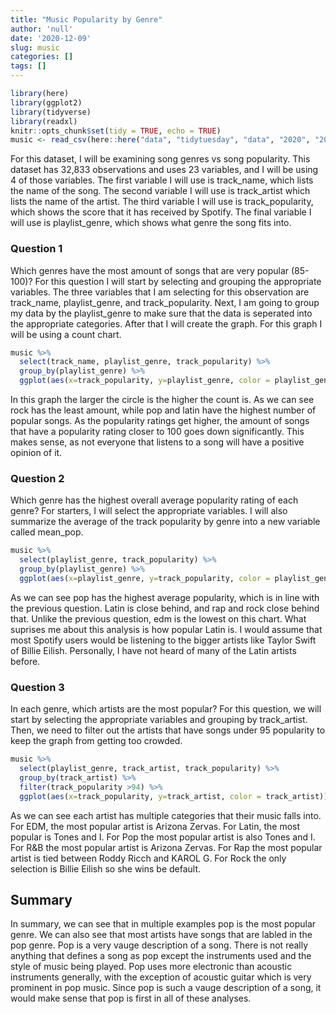 ```yaml
---
title: "Music Popularity by Genre"
author: 'null'
date: '2020-12-09'
slug: music
categories: []
tags: []
---
```

```r
library(here)
library(ggplot2)
library(tidyverse)
library(readxl)
knitr::opts_chunk$set(tidy = TRUE, echo = TRUE)
music <- read_csv(here::here("data", "tidytuesday", "data", "2020", "2020-01-21", "spotify_songs.csv"))
```

For this dataset, I will be examining song genres vs song popularity. This dataset has 32,833 observations and uses 23 variables, and I will be using 4 of those variables. The first variable I will use is track_name, which lists the name of the song. The second variable I will use is track_artist which lists the name of the artist. The third variable I will use is track_popularity, which shows the score that it has received by Spotify. The final variable I will use is playlist_genre, which shows what genre the song fits into.


### Question 1
Which genres have the most amount of songs that are very popular (85-100)? For this question I will start by selecting and grouping the appropriate variables. The three variables that I am selecting for this observation are track_name, playlist_genre, and track_popularity. Next, I am going to group my data by the playlist_genre to make sure that the data is seperated into the appropriate categories. After that I will create the graph. For this graph I will be using a count chart.
```r
music %>%
  select(track_name, playlist_genre, track_popularity) %>%
  group_by(playlist_genre) %>%
  ggplot(aes(x=track_popularity, y=playlist_genre, color = playlist_genre)) + geom_count(show.legend=F) + ggtitle("Song Popularity by Genre") + xlab("Track Popularity") + ylab("Playlist Genre") + xlim(85,100)
```
In this graph the larger the circle is the higher the count is. As we can see rock has the least amount, while pop and latin have the highest number of popular songs. As the popularity ratings get higher, the amount of songs that have a popularity rating closer to 100 goes down significantly. This makes sense, as not everyone that listens to a song will have a positive opinion of it.


### Question 2
Which genre has the highest overall average popularity rating of each genre? For starters, I will select the appropriate variables. I will also summarize the average of the track popularity by genre into a new variable called mean_pop.
```r
music %>%
  select(playlist_genre, track_popularity) %>%
  group_by(playlist_genre) %>%
  ggplot(aes(x=playlist_genre, y=track_popularity, color = playlist_genre)) +geom_boxplot(show.legend=F) + stat_summary(fun.y=mean, geom="point", shape=1, size=3, show.legend=F) + ggtitle("Average Popularity per Genre") + xlab("Playlist Genre") + ylab("Mean Popularity")
```
As we can see pop has the highest average popularity, which is in line with the previous question. Latin is close behind, and rap and rock close behind that. Unlike the previous question, edm is the lowest on this chart. What suprises me about this analysis is how popular Latin is. I would assume that most Spotify users would be listening to the bigger artists like Taylor Swift of Billie Eilish. Personally, I have not heard of many of the Latin artists before.


### Question 3
In each genre, which artists are the most popular? For this question, we will start by selecting the appropriate variables and grouping by track_artist. Then, we need to filter out the artists that have songs under 95 popularity to keep the graph from getting too crowded.
```r
music %>%
  select(playlist_genre, track_artist, track_popularity) %>%
  group_by(track_artist) %>%
  filter(track_popularity >94) %>%
  ggplot(aes(x=track_popularity, y=track_artist, color = track_artist)) + geom_point(show.legend=F) + xlim(95,100) + facet_grid(~ playlist_genre)
```
As we can see each artist has multiple categories that their music falls into. For EDM, the most popular artist is Arizona Zervas. For Latin, the most popular is Tones and I. For Pop the most popular artist is also Tones and I. For R&B the most popular artist is Arizona Zervas. For Rap the most popular artist is tied between Roddy Ricch and KAROL G. For Rock the only selection is Billie Eilish so she wins be default.


## Summary
In summary, we can see that in multiple examples pop is the most popular genre. We can also see that most artists have songs that are labled in the pop genre. Pop is a very vauge description of a song. There is not really anything that defines a song as pop except the instruments used and the style of music being played. Pop uses more electronic than acoustic instruments generally, with the exception of acoustic guitar which is very prominent in pop music. Since pop is such a vauge description of a song, it would make sense that pop is first in all of these analyses.